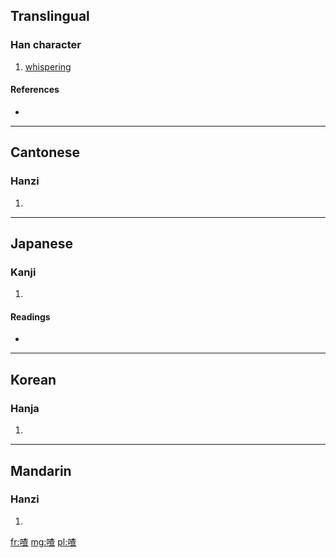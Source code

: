 ==Translingual==

===Han character===
{{Han char|rn=30|rad=口|as=09|sn=12|four=6401<sub>6</sub>|canj=口木日一 (RDAM)}}

# [[whispering]]

====References====
* {{Han ref|kx=0201.121|dkj=04022|dj=0424.030|hdz=10651.020|uh=55B3|ud=21939|bh=B3E5|bd=46053}}

----

==Cantonese==

===Hanzi===
{{yue-hanzi|jyut=|y=cha1, cha4 ja1}}

# {{defn|lang=yue|sort=口09}}

----

==Japanese==

===Kanji===
{{ja-kanji|grade=|rs=口09}}

# {{defn|lang=ja|sort=口09}}

====Readings====
* {{ja-readings|on=[[さ]] (sa)|kun=[[さわぐ]] (sawagu)}}

----

==Korean==

===Hanja===
{{ko-hanja|hangeul=사|rv=sa|mr=sa}}

# {{defn|lang=ko|sort=口09}}

----

==Mandarin==

===Hanzi===
{{cmn-hanzi|pin=[[zhā]] ([[zha1]])|wg=cha<sup>1</sup>}}

# {{defn|lang=cmn|sort=口09}}

[[fr:喳]]
[[mg:喳]]
[[pl:喳]]